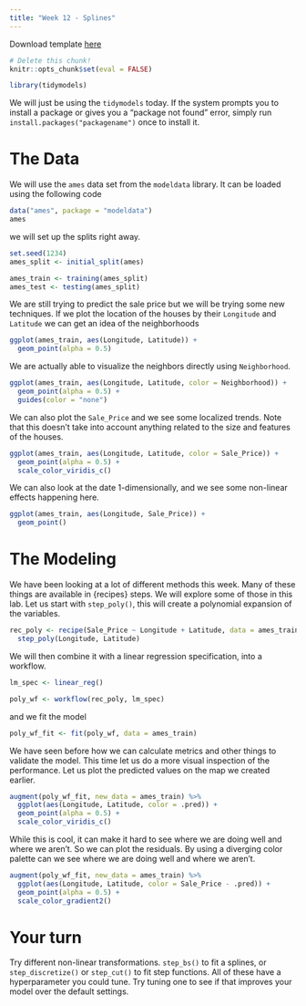 ```yaml
---
title: "Week 12 - Splines"
---
```


Download template [here](templates/labs-12.Rmd)

```r
# Delete this chunk!
knitr::opts_chunk$set(eval = FALSE)
```

```r
library(tidymodels)
```

We will just be using the `tidymodels` today. If the system prompts you to install a package or gives you a "package not found" error, simply run `install.packages("packagename")` once to install it.

# The Data

We will use the `ames` data set from the `modeldata` library. It can be loaded using the following code

```r
data("ames", package = "modeldata")
ames
```

we will set up the splits right away.

```r
set.seed(1234)
ames_split <- initial_split(ames)

ames_train <- training(ames_split)
ames_test <- testing(ames_split)
```

We are still trying to predict the sale price but we will be trying some new techniques. If we plot the location of the houses by their `Longitude` and `Latitude` we can get an idea of the neighborhoods

```r
ggplot(ames_train, aes(Longitude, Latitude)) +
  geom_point(alpha = 0.5)
```

We are actually able to visualize the neighbors directly using `Neighborhood`.

```r
ggplot(ames_train, aes(Longitude, Latitude, color = Neighborhood)) +
  geom_point(alpha = 0.5) +
  guides(color = "none")
```

We can also plot the `Sale_Price` and we see some localized trends. Note that this doesn't take into account anything related to the size and features of the houses.

```r
ggplot(ames_train, aes(Longitude, Latitude, color = Sale_Price)) +
  geom_point(alpha = 0.5) +
  scale_color_viridis_c()
```

We can also look at the date 1-dimensionally, and we see some non-linear effects happening here.

```r
ggplot(ames_train, aes(Longitude, Sale_Price)) +
  geom_point()
```

# The Modeling

We have been looking at a lot of different methods this week. Many of these things are available in {recipes} steps. We will explore some of those in this lab. Let us start with `step_poly()`, this will create a polynomial expansion of the variables. 

```r
rec_poly <- recipe(Sale_Price ~ Longitude + Latitude, data = ames_train) %>%
  step_poly(Longitude, Latitude)
```

We will then combine it with a linear regression specification, into a workflow.

```r
lm_spec <- linear_reg()

poly_wf <- workflow(rec_poly, lm_spec)
```

and we fit the model

```r
poly_wf_fit <- fit(poly_wf, data = ames_train)
```

We have seen before how we can calculate metrics and other things to validate the model. This time let us do a more visual inspection of the performance. Let us plot the predicted values on the map we created earlier.

```r
augment(poly_wf_fit, new_data = ames_train) %>%
  ggplot(aes(Longitude, Latitude, color = .pred)) +
  geom_point(alpha = 0.5) +
  scale_color_viridis_c()
```

While this is cool, it can make it hard to see where we are doing well and where we aren't. So we can plot the residuals. By using a diverging color palette can we see where we are doing well and where we aren't.

```r
augment(poly_wf_fit, new_data = ames_train) %>%
  ggplot(aes(Longitude, Latitude, color = Sale_Price - .pred)) +
  geom_point(alpha = 0.5) +
  scale_color_gradient2()
```

# Your turn

Try different non-linear transformations. `step_bs()` to fit a splines, or `step_discretize()` or `step_cut()` to fit step functions. All of these have a hyperparameter you could tune. Try tuning one to see if that improves your model over the default settings.
